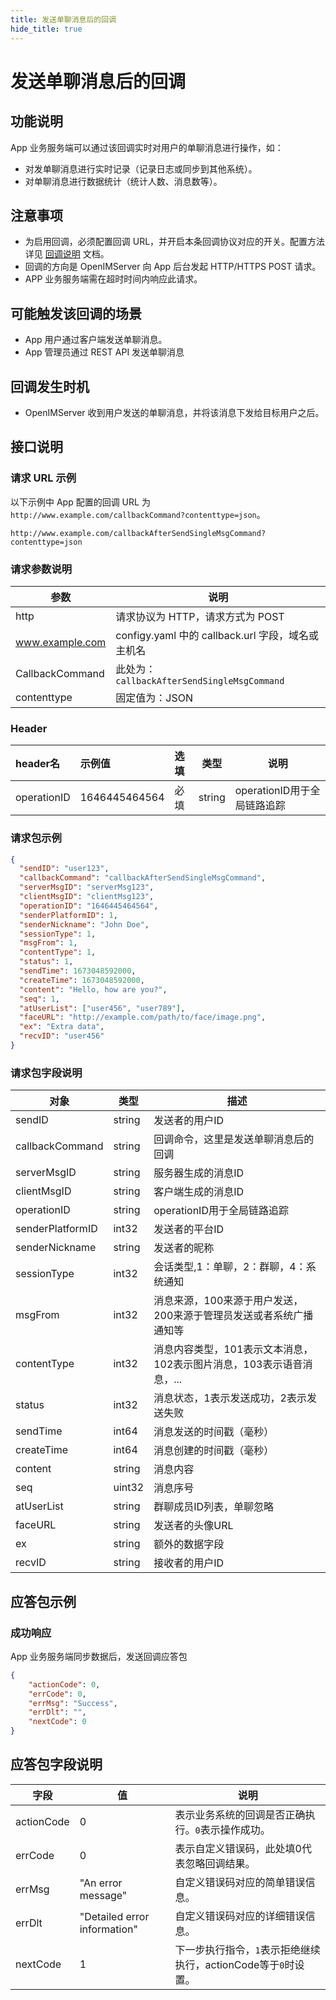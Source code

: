 ```yaml
---
title: 发送单聊消息后的回调
hide_title: true
---
```


# 发送单聊消息后的回调

## 功能说明
App 业务服务端可以通过该回调实时对用户的单聊消息进行操作，如：
- 对发单聊消息进行实时记录（记录日志或同步到其他系统）。
- 对单聊消息进行数据统计（统计人数、消息数等）。

## 注意事项
- 为启用回调，必须配置回调 URL，并开启本条回调协议对应的开关。配置方法详见 [回调说明](../introduction) 文档。
- 回调的方向是 OpenIMServer 向 App 后台发起 HTTP/HTTPS POST 请求。
- APP 业务服务端需在超时时间内响应此请求。

## 可能触发该回调的场景
- App 用户通过客户端发送单聊消息。
- App 管理员通过 REST API 发送单聊消息

## 回调发生时机
- OpenIMServer 收到用户发送的单聊消息，并将该消息下发给目标用户之后。

## 接口说明

### 请求 URL 示例
以下示例中 App 配置的回调 URL 为 `http://www.example.com/callbackCommand?contenttype=json`。
```plaintext
http://www.example.com/callbackAfterSendSingleMsgCommand?contenttype=json
```

### 请求参数说明

| 参数            | 说明                                              |
| --------------- | ------------------------------------------------- |
| http            | 请求协议为 HTTP，请求方式为 POST                  |
| www.example.com | configy.yaml 中的 callback.url 字段，域名或主机名 |
| CallbackCommand | 此处为：`callbackAfterSendSingleMsgCommand`       |
| contenttype     | 固定值为：JSON                                    |

### Header
| header名     | 示例值           | 选填  | 类型     | 说明                  |
|:------------|:--------------|:----|--------|---------------------|
| operationID | 1646445464564 | 必填  | string | operationID用于全局链路追踪 |

### 请求包示例
```json
{
  "sendID": "user123",
  "callbackCommand": "callbackAfterSendSingleMsgCommand",
  "serverMsgID": "serverMsg123",
  "clientMsgID": "clientMsg123",
  "operationID": "1646445464564",
  "senderPlatformID": 1,
  "senderNickname": "John Doe",
  "sessionType": 1,
  "msgFrom": 1,
  "contentType": 1,
  "status": 1,
  "sendTime": 1673048592000,
  "createTime": 1673048592000,
  "content": "Hello, how are you?",
  "seq": 1,
  "atUserList": ["user456", "user789"],
  "faceURL": "http://example.com/path/to/face/image.png",
  "ex": "Extra data",
  "recvID": "user456"
}
```




### 请求包字段说明

| 对象                | 类型   | 描述                                                  |
|--------------------|--------|------------------------------------------------------ |
| sendID             | string | 发送者的用户ID                                           |
| callbackCommand    | string | 回调命令，这里是发送单聊消息后的回调                      |
| serverMsgID        | string | 服务器生成的消息ID                                       |
| clientMsgID        | string | 客户端生成的消息ID                                       |
| operationID | string | operationID用于全局链路追踪 |
| senderPlatformID   | int32  | 发送者的平台ID                                           |
| senderNickname     | string | 发送者的昵称                                             |
| sessionType        | int32  | 会话类型,1：单聊，2：群聊，4：系统通知                            |
| msgFrom            | int32  | 消息来源，100来源于用户发送，200来源于管理员发送或者系统广播通知等                      |
| contentType        | int32  | 消息内容类型，101表示文本消息，102表示图片消息，103表示语音消息，... |
| status             | int32  | 消息状态，1表示发送成功，2表示发送失败                      |
| sendTime | int64 | 消息发送的时间戳（毫秒） |
| createTime         | int64  | 消息创建的时间戳（毫秒）                                   |
| content            | string | 消息内容                                               |
| seq                | uint32 | 消息序号                                               |
| atUserList         | string | 群聊成员ID列表，单聊忽略                                           |
| faceURL            | string | 发送者的头像URL                                          |
| ex                 | string | 额外的数据字段                                           |
| recvID             | string | 接收者的用户ID                                              |


## 应答包示例

### 成功响应
App 业务服务端同步数据后，发送回调应答包

```json
{
    "actionCode": 0,
    "errCode": 0,
    "errMsg": "Success",
    "errDlt": "",
    "nextCode": 0
}
```



## 应答包字段说明
| 字段         | 值                           | 说明                                       |
|-------------|------------------------------|------------------------------------------|
| actionCode  | 0                            | 表示业务系统的回调是否正确执行。`0`表示操作成功。     |
| errCode     | 0                            | 表示自定义错误码，此处填0代表忽略回调结果。|
| errMsg      | "An error message"           | 自定义错误码对应的简单错误信息。|
| errDlt      | "Detailed error information" | 自定义错误码对应的详细错误信息。|
| nextCode    | 1                            | 下一步执行指令，`1`表示拒绝继续执行，actionCode等于`0`时设置。|

